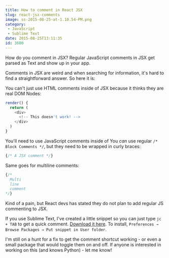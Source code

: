 ```yaml
---
title: How to comment in React JSX
slug: react-jsx-comments
image: ss-2015-08-25-at-1.10.54-PM.png
category:
 - JavaScript
 - Sublime Text
date: 2015-08-25T13:11:35
id: 3600
---
```


How do you comment in JSX? Regular JavaScript comments in JSX get parsed as Text and show up in your app.

Comments in JSX are weird and when searching for information, it's hard to find a straightforward answer. So here it is:

You can't just use HTML comments inside of JSX because it thinks they are real DOM Nodes:


```js
render() {
  return (
    <div>
      <!-- This doesn't work! -->
    </div>
  )
}

```

You'll need to use JavaScript comments inside of 
You <em>can</em> use regular `/* Block Comments */`, but they need to be wrapped in curly braces:


```js
{/* A JSX comment */}

```

Same goes for multiline comments:


```js
{/* 
  Multi
  line
  comment
*/}  

```

Kind of a pain, but React devs has stated they do not plan to add regular JS commenting to JSX.

If you use Sublime Text, I've created a little snippet so you can just type `jc + TAB` to get a quick comment. <a href="http://wes.io/cmCC">Download it here</a>. To install, `Preferences → Browse Packages → Put snippet in User folder`.

I'm still on a hunt for a fix to get the comment shortcut working - or even a small package that would toggle them on and off. If anyone is interested in working on this (and knows Python) - let me know!
